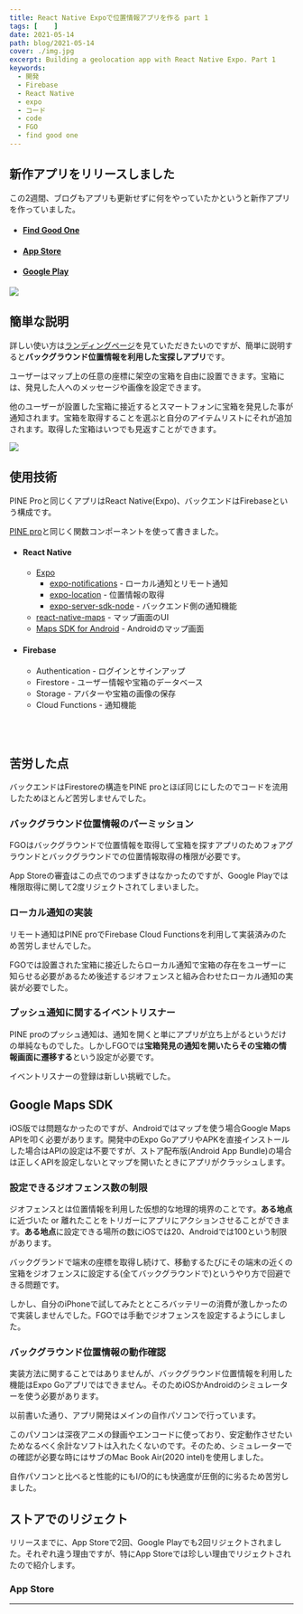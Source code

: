 ```yaml
---
title: React Native Expoで位置情報アプリを作る part 1
tags: [    ]
date: 2021-05-14
path: blog/2021-05-14
cover: ./img.jpg
excerpt: Building a geolocation app with React Native Expo. Part 1
keywords:
  - 開発
  - Firebase
  - React Native
  - expo
  - コード
  - code
  - FGO
  - find good one
---
```


## 新作アプリをリリースしました

この2週間、ブログもアプリも更新せずに何をやっていたかというと新作アプリを作っていました。

- #### [Find Good One](https://findgoodone.ml/)
- #### [App Store](https://apps.apple.com/jp/app/find-good-one/id1566080175)
- #### [Google Play](https://play.google.com/store/apps/details?id=net.votepurchase.fgo)

![](./img1.jpg)

## 簡単な説明

詳しい使い方は[ランディングページ](https://findgoodone.ml/)を見ていただきたいのですが、簡単に説明すると**バックグラウンド位置情報を利用した宝探しアプリ**です。

ユーザーはマップ上の任意の座標に架空の宝箱を自由に設置できます。宝箱には、発見した人へのメッセージや画像を設定できます。

他のユーザーが設置した宝箱に接近するとスマートフォンに宝箱を発見した事が通知されます。宝箱を取得することを選ぶと自分のアイテムリストにそれが追加されます。取得した宝箱はいつでも見返すことができます。

![](./img2.jpg)

## 使用技術

PINE Proと同じくアプリはReact Native(Expo)、バックエンドはFirebaseという構成です。

[PINE pro](https://pinepro.ml/)と同じく関数コンポーネントを使って書きました。

- #### React Native
  - [Expo](https://expo.io/)
    - [expo-notifications](https://docs.expo.io/versions/latest/sdk/notifications/) - ローカル通知とリモート通知
    - [expo-location](https://docs.expo.io/versions/v41.0.0/sdk/location/) - 位置情報の取得
    - [expo-server-sdk-node](https://www.npmjs.com/package/expo-server-sdk) - バックエンド側の通知機能
  - [react-native-maps](https://github.com/react-native-maps/react-native-maps) - マップ画面のUI
  - [Maps SDK for Android](https://developers.google.com/maps/documentation/android-sdk/overview?hl=ja) - Androidのマップ画面
- #### Firebase
  - Authentication - ログインとサインアップ
  - Firestore - ユーザー情報や宝箱のデータベース
  - Storage - アバターや宝箱の画像の保存
  - Cloud Functions - 通知機能

<br/><br/>

## 苦労した点

バックエンドはFirestoreの構造をPINE proとほぼ同じにしたのでコードを流用したためほとんど苦労しませんでした。

### バックグラウンド位置情報のパーミッション

FGOはバックグラウンドで位置情報を取得して宝箱を探すアプリのためフォアグラウンドとバックグラウンドでの位置情報取得の権限が必要です。

App Storeの審査はこの点でのつまずきはなかったのですが、Google Playでは権限取得に関して2度リジェクトされてしまいました。

### ローカル通知の実装

リモート通知はPINE proでFirebase Cloud Functionsを利用して実装済みのため苦労しませんでした。

FGOでは設置された宝箱に接近したらローカル通知で宝箱の存在をユーザーに知らせる必要があるため後述するジオフェンスと組み合わせたローカル通知の実装が必要でした。

### プッシュ通知に関するイベントリスナー

PINE proのプッシュ通知は、通知を開くと単にアプリが立ち上がるというだけの単純なものでした。しかしFGOでは**宝箱発見の通知を開いたらその宝箱の情報画面に遷移する**という設定が必要です。

イベントリスナーの登録は新しい挑戦でした。

## Google Maps SDK

iOS版では問題なかったのですが、Androidではマップを使う場合Google Maps APIを叩く必要があります。開発中のExpo GoアプリやAPKを直接インストールした場合はAPIの設定は不要ですが、ストア配布版(Android App Bundle)の場合は正しくAPIを設定しないとマップを開いたときにアプリがクラッシュします。

### 設定できるジオフェンス数の制限

ジオフェンスとは位置情報を利用した仮想的な地理的境界のことです。**ある地点**に近づいた or 離れたことをトリガーにアプリにアクションさせることができます。**ある地点**に設定できる場所の数にiOSでは20、Androidでは100という制限があります。

バックグランドで端末の座標を取得し続けて、移動するたびにその端末の近くの宝箱をジオフェンスに設定する(全てバックグラウンドで)というやり方で回避できる問題です。

しかし、自分のiPhoneで試してみたとところバッテリーの消費が激しかったので実装しませんでした。FGOでは手動でジオフェンスを設定するようにしました。

### バックグラウンド位置情報の動作確認

実装方法に関することではありませんが、バックグラウンド位置情報を利用した機能はExpo Goアプリではできません。そのためiOSかAndroidのシミュレーターを使う必要があります。

<Link to="/blog/2021-01-09">以前</Link>書いた通り、アプリ開発はメインの自作パソコンで行っています。

このパソコンは深夜アニメの録画やエンコードに使っており、安定動作させたいためなるべく余計なソフトは入れたくないのです。そのため、シミュレーターでの確認が必要な時にはサブのMac Book Air(2020 intel)を使用しました。

自作パソコンと比べると性能的にもI/O的にも快適度が圧倒的に劣るため苦労しました。

## ストアでのリジェクト

リリースまでに、App Storeで2回、Google Playでも2回リジェクトされました。それぞれ違う理由ですが、特にApp Storeでは珍しい理由でリジェクトされたので紹介します。

### App Store

---
